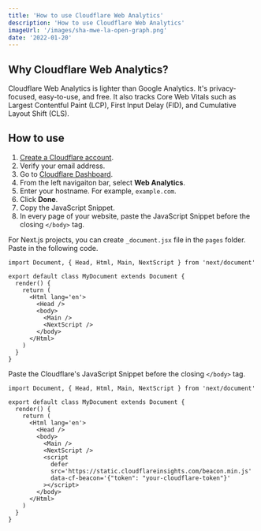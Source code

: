 ```yaml
---
title: 'How to use Cloudflare Web Analytics'
description: 'How to use Cloudflare Web Analytics'
imageUrl: '/images/sha-mwe-la-open-graph.png'
date: '2022-01-20'
---
```


## Why Cloudflare Web Analytics?

Cloudflare Web Analytics is lighter than Google Analytics. It's privacy-focused, easy-to-use, and free. It also tracks Core Web Vitals such as Largest Contentful Paint (LCP), First Input Delay (FID), and Cumulative Layout Shift (CLS).

## How to use

1. [Create a Cloudflare account](http://dash.cloudflare.com/sign-up/web-analytics).
2. Verify your email address.
3. Go to [Cloudflare Dashboard](https://dash.cloudflare.com).
4. From the left navigaiton bar, select **Web Analytics**.
5. Enter your hostname. For example, `example.com`.
6. Click **Done**.
7. Copy the JavaScript Snippet.
8. In every page of your website, paste the JavaScript Snippet before the closing `</body>` tag.

For Next.js projects, you can create `_document.jsx` file in the `pages` folder. Paste in the following code.

```tsx
import Document, { Head, Html, Main, NextScript } from 'next/document'

export default class MyDocument extends Document {
  render() {
    return (
      <Html lang='en'>
        <Head />
        <body>
          <Main />
          <NextScript />
        </body>
      </Html>
    )
  }
}
```

Paste the Cloudflare's JavaScript Snippet before the closing `</body>` tag.

```tsx {11-15}
import Document, { Head, Html, Main, NextScript } from 'next/document'

export default class MyDocument extends Document {
  render() {
    return (
      <Html lang='en'>
        <Head />
        <body>
          <Main />
          <NextScript />
          <script
            defer
            src='https://static.cloudflareinsights.com/beacon.min.js'
            data-cf-beacon='{"token": "your-cloudflare-token"}'
          ></script>
        </body>
      </Html>
    )
  }
}
```
